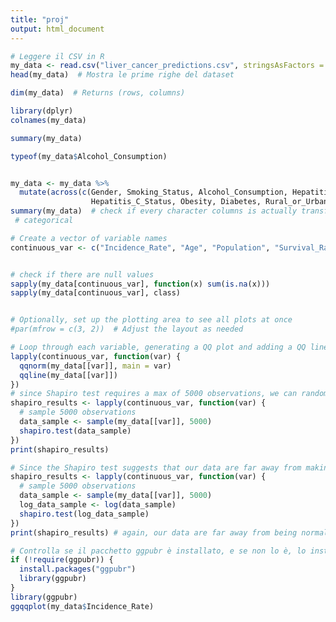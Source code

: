 ```yaml
---
title: "proj"
output: html_document
---
```


```r

# Leggere il CSV in R
my_data <- read.csv("liver_cancer_predictions.csv", stringsAsFactors = FALSE)
head(my_data)  # Mostra le prime righe del dataset

dim(my_data)  # Returns (rows, columns)

```
```r
library(dplyr)
colnames(my_data)

summary(my_data)

typeof(my_data$Alcohol_Consumption)


my_data <- my_data %>%
  mutate(across(c(Gender, Smoking_Status, Alcohol_Consumption, Hepatitis_B_Status, 
                  Hepatitis_C_Status, Obesity, Diabetes, Rural_or_Urban, Seafood_Consumption, Herbal_Medicine_Use, Healthcare_Access, Screening_Availability, Treatment_Availability, Liver_Transplant_Access, Ethnicity, Preventive_Care, Prediction), factor))
summary(my_data)  # check if every character columns is actually transformed into                         
 # categorical


```
```r


# Create a vector of variable names
continuous_var <- c("Incidence_Rate", "Age", "Population", "Survival_Rate", "Cost_of_Treatment")


# check if there are null values
sapply(my_data[continuous_var], function(x) sum(is.na(x)))
sapply(my_data[continuous_var], class)


# Optionally, set up the plotting area to see all plots at once
#par(mfrow = c(3, 2))  # Adjust the layout as needed

# Loop through each variable, generating a QQ plot and adding a QQ line
lapply(continuous_var, function(var) {
  qqnorm(my_data[[var]], main = var)
  qqline(my_data[[var]])
})
# since Shapiro test requires a max of 5000 observations, we can randomly sample them
shapiro_results <- lapply(continuous_var, function(var) {
  # sample 5000 observations
  data_sample <- sample(my_data[[var]], 5000)
  shapiro.test(data_sample)
})
print(shapiro_results)

```
```r
# Since the Shapiro test suggests that our data are far away from making us accept Ho: data are normally distributed, let's try computing the log:
shapiro_results <- lapply(continuous_var, function(var) {
  # sample 5000 observations
  data_sample <- sample(my_data[[var]], 5000)
  log_data_sample <- log(data_sample) 
  shapiro.test(log_data_sample)
})
print(shapiro_results) # again, our data are far away from being normal
```
```r
# Controlla se il pacchetto ggpubr è installato, e se non lo è, lo installa
if (!require(ggpubr)) {
  install.packages("ggpubr")
  library(ggpubr)
}
library(ggpubr)
ggqqplot(my_data$Incidence_Rate)

```